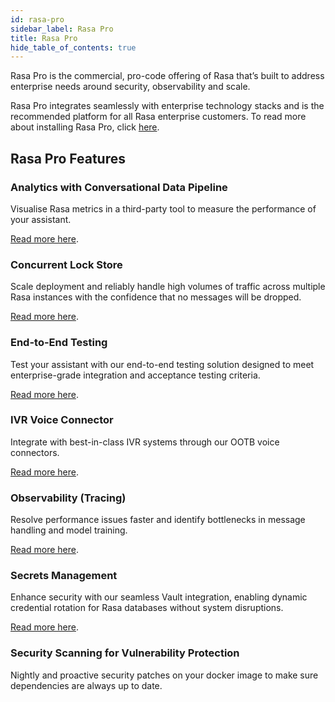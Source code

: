 ```yaml
---
id: rasa-pro
sidebar_label: Rasa Pro
title: Rasa Pro
hide_table_of_contents: true
---
```


Rasa Pro is the commercial, pro-code offering of Rasa that’s built to address enterprise needs
around security, observability and scale.

Rasa Pro integrates seamlessly with enterprise technology stacks and is the recommended platform
for all Rasa enterprise customers.
To read more about installing Rasa Pro, click [here](./installation/rasa-pro/installation.mdx).

## Rasa Pro Features

### Analytics with Conversational Data Pipeline

Visualise Rasa metrics in a third-party tool to measure the performance of your assistant.

[Read more here](./monitoring/analytics/getting-started-with-analytics.mdx).

### Concurrent Lock Store

Scale deployment and reliably handle high volumes of traffic across multiple Rasa instances with the confidence that no messages will be dropped.

[Read more here](./lock-stores.mdx#concurrentredislockstore).

### End-to-End Testing

Test your assistant with our end-to-end testing solution designed to meet enterprise-grade integration and acceptance testing criteria.

[Read more here](./testing-your-assistant.mdx#end-to-end-testing).

### IVR Voice Connector

Integrate with best-in-class IVR systems through our OOTB voice connectors.

[Read more here](./connectors/audioodes-voiceai-connect.mdx).

### Observability (Tracing)

Resolve performance issues faster and identify bottlenecks in message handling and model training.

[Read more here](./monitoring/tracing.mdx).

### Secrets Management

Enhance security with our seamless Vault integration, enabling dynamic credential rotation for Rasa databases without system disruptions.

[Read more here](./secrets-managers.mdx).

### Security Scanning for Vulnerability Protection

Nightly and proactive security patches on your docker image to make sure dependencies are always up to date.
